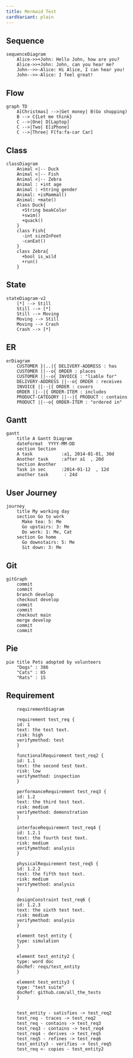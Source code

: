 ```yaml
---
title: Mermaid Test
cardVariant: plain
---
```


## Sequence
``` mermaid
sequenceDiagram
    Alice->>+John: Hello John, how are you?
    Alice->>+John: John, can you hear me?
    John-->>-Alice: Hi Alice, I can hear you!
    John-->>-Alice: I feel great!
```

## Flow
``` mermaid
graph TD
    A[Christmas] -->|Get money| B(Go shopping)
    B --> C{Let me think}
    C -->|One| D[Laptop]
    C -->|Two| E[iPhone]
    C -->|Three| F[fa:fa-car Car]
```

## Class
``` mermaid
classDiagram
    Animal <|-- Duck
    Animal <|-- Fish
    Animal <|-- Zebra
    Animal : +int age
    Animal : +String gender
    Animal: +isMammal()
    Animal: +mate()
    class Duck{
      +String beakColor
      +swim()
      +quack()
    }
    class Fish{
      -int sizeInFeet
      -canEat()
    }
    class Zebra{
      +bool is_wild
      +run()
    }
```

## State
``` mermaid
stateDiagram-v2
    [*] --> Still
    Still --> [*]
    Still --> Moving
    Moving --> Still
    Moving --> Crash
    Crash --> [*]
```

## ER
``` mermaid
erDiagram
    CUSTOMER }|..|{ DELIVERY-ADDRESS : has
    CUSTOMER ||--o{ ORDER : places
    CUSTOMER ||--o{ INVOICE : "liable for"
    DELIVERY-ADDRESS ||--o{ ORDER : receives
    INVOICE ||--|{ ORDER : covers
    ORDER ||--|{ ORDER-ITEM : includes
    PRODUCT-CATEGORY ||--|{ PRODUCT : contains
    PRODUCT ||--o{ ORDER-ITEM : "ordered in"
```

## Gantt
```mermaid
gantt
    title A Gantt Diagram
    dateFormat  YYYY-MM-DD
    section Section
    A task           :a1, 2014-01-01, 30d
    Another task     :after a1  , 20d
    section Another
    Task in sec      :2014-01-12  , 12d
    another task      : 24d
```

## User Journey

```mermaid
journey
    title My working day
    section Go to work
      Make tea: 5: Me
      Go upstairs: 3: Me
      Do work: 1: Me, Cat
    section Go home
      Go downstairs: 5: Me
      Sit down: 3: Me
```

## Git
```mermaid
gitGraph
    commit
    commit
    branch develop
    checkout develop
    commit
    commit
    checkout main
    merge develop
    commit
    commit
```

## Pie
```mermaid
pie title Pets adopted by volunteers
    "Dogs" : 386
    "Cats" : 85
    "Rats" : 15
```

## Requirement
```mermaid
    requirementDiagram

    requirement test_req {
    id: 1
    text: the test text.
    risk: high
    verifymethod: test
    }

    functionalRequirement test_req2 {
    id: 1.1
    text: the second test text.
    risk: low
    verifymethod: inspection
    }

    performanceRequirement test_req3 {
    id: 1.2
    text: the third test text.
    risk: medium
    verifymethod: demonstration
    }

    interfaceRequirement test_req4 {
    id: 1.2.1
    text: the fourth test text.
    risk: medium
    verifymethod: analysis
    }

    physicalRequirement test_req5 {
    id: 1.2.2
    text: the fifth test text.
    risk: medium
    verifymethod: analysis
    }

    designConstraint test_req6 {
    id: 1.2.3
    text: the sixth test text.
    risk: medium
    verifymethod: analysis
    }

    element test_entity {
    type: simulation
    }

    element test_entity2 {
    type: word doc
    docRef: reqs/test_entity
    }

    element test_entity3 {
    type: "test suite"
    docRef: github.com/all_the_tests
    }


    test_entity - satisfies -> test_req2
    test_req - traces -> test_req2
    test_req - contains -> test_req3
    test_req3 - contains -> test_req4
    test_req4 - derives -> test_req5
    test_req5 - refines -> test_req6
    test_entity3 - verifies -> test_req5
    test_req <- copies - test_entity2
```